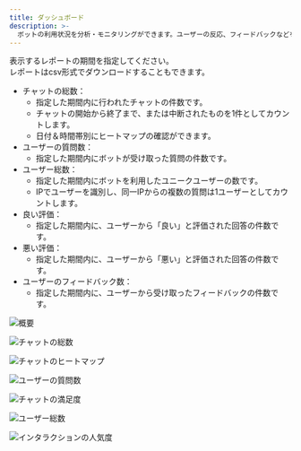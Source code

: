 ```yaml
---
title: ダッシュボード
description: >-
  ボットの利用状況を分析・モニタリングができます。ユーザーの反応、フィードバックなどを数値で可視化できます。ユーザーの反応・フィードバックなどを数値で可視化し、サービスの活用状況や改善ポイントを把握するのに役立ちます。
---
```


表示するレポートの期間を指定してください。\
レポートはcsv形式でダウンロードすることもできます。

* チャットの総数：
  * 指定した期間内に行われたチャットの件数です。
  * チャットの開始から終了まで、または中断されたものを1件としてカウントします。
  * 日付＆時間帯別にヒートマップの確認ができます。
* ユーザーの質問数：
  * 指定した期間内にボットが受け取った質問の件数です。
* ユーザー総数：
  * 指定した期間内にボットを利用したユニークユーザーの数です。
  * IPでユーザーを識別し、同一IPからの複数の質問は1ユーザーとしてカウントします。
* 良い評価：
  * 指定した期間内に、ユーザーから「良い」と評価された回答の件数です。
* 悪い評価：
  * 指定した期間内に、ユーザーから「悪い」と評価された回答の件数です。
* ユーザーのフィードバック数：
  * 指定した期間内に、ユーザーから受け取ったフィードバックの件数です。

![概要](../../../.gitbook/assets/image%20(48).png)

![チャットの総数](../../../.gitbook/assets/image%20(49).png)

![チャットのヒートマップ](../../../.gitbook/assets/image%20(50).png)

![ユーザーの質問数](../../../.gitbook/assets/image%20(51).png)

![チャットの満足度](../../../.gitbook/assets/image%20(52).png)

![ユーザー総数](../../../.gitbook/assets/image%20(53).png)

![インタラクションの人気度](../../../.gitbook/assets/image%20(54).png)
